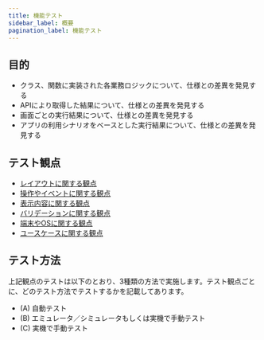 ```yaml
---
title: 機能テスト
sidebar_label: 概要
pagination_label: 機能テスト
---
```


## 目的

- クラス、関数に実装された各業務ロジックについて、仕様との差異を発見する
- APIにより取得した結果について、仕様との差異を発見する
- 画面ごとの実行結果について、仕様との差異を発見する
- アプリの利用シナリオをベースとした実行結果について、仕様との差異を発見する

## テスト観点

- [レイアウトに関する観点](functional-testing/layout-test.mdx)
- [操作やイベントに関する観点](functional-testing/operation-event.mdx)
- [表示内容に関する観点](functional-testing/display-content.mdx)
- [バリデーションに関する観点](functional-testing/validation-check.mdx)
- [端末やOSに関する観点](functional-testing/terminal-os.mdx)
- [ユースケースに関する観点](functional-testing/use-case.mdx)

## テスト方法

上記観点のテストは以下のとおり、3種類の方法で実施します。テスト観点ごとに、どのテスト方法でテストするかを記載してあります。

- (A) 自動テスト
- (B) エミュレータ／シミュレータもしくは実機で手動テスト
- (C) 実機で手動テスト
